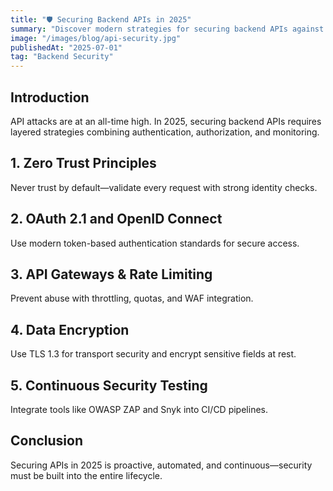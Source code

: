 ```yaml
---
title: "🛡️ Securing Backend APIs in 2025"
summary: "Discover modern strategies for securing backend APIs against evolving cyber threats in 2025."
image: "/images/blog/api-security.jpg"
publishedAt: "2025-07-01"
tag: "Backend Security"
---
```


## Introduction

API attacks are at an all-time high. In 2025, securing backend APIs requires layered strategies combining authentication, authorization, and monitoring.

## 1. Zero Trust Principles

Never trust by default—validate every request with strong identity checks.

## 2. OAuth 2.1 and OpenID Connect

Use modern token-based authentication standards for secure access.

## 3. API Gateways & Rate Limiting

Prevent abuse with throttling, quotas, and WAF integration.

## 4. Data Encryption

Use TLS 1.3 for transport security and encrypt sensitive fields at rest.

## 5. Continuous Security Testing

Integrate tools like OWASP ZAP and Snyk into CI/CD pipelines.

## Conclusion

Securing APIs in 2025 is proactive, automated, and continuous—security must be built into the entire lifecycle.
